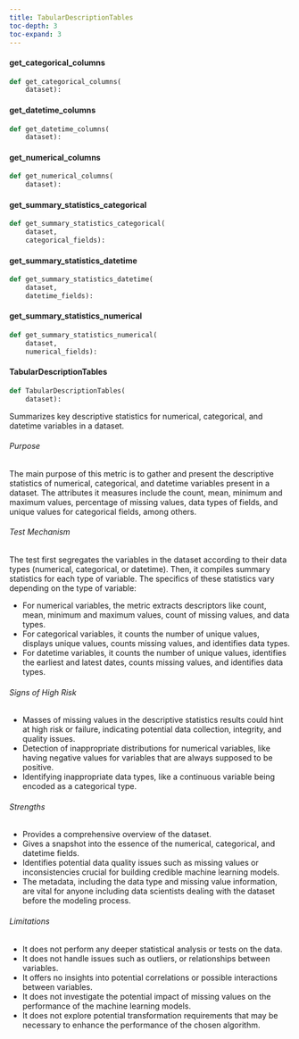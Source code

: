 ```yaml
---
title: TabularDescriptionTables
toc-depth: 3
toc-expand: 3
---
```







#### get_categorical_columns

```python
def get_categorical_columns(
    dataset):
```

 
#### get_datetime_columns

```python
def get_datetime_columns(
    dataset):
```

 
#### get_numerical_columns

```python
def get_numerical_columns(
    dataset):
```

 
#### get_summary_statistics_categorical

```python
def get_summary_statistics_categorical(
    dataset,
    categorical_fields):
```

 
#### get_summary_statistics_datetime

```python
def get_summary_statistics_datetime(
    dataset,
    datetime_fields):
```

 
#### get_summary_statistics_numerical

```python
def get_summary_statistics_numerical(
    dataset,
    numerical_fields):
```

 
#### TabularDescriptionTables

```python
def TabularDescriptionTables(
    dataset):
```

Summarizes key descriptive statistics for numerical, categorical, and datetime variables in a dataset.

###### Purpose

The main purpose of this metric is to gather and present the descriptive statistics of numerical, categorical, and
datetime variables present in a dataset. The attributes it measures include the count, mean, minimum and maximum
values, percentage of missing values, data types of fields, and unique values for categorical fields, among others.

###### Test Mechanism

The test first segregates the variables in the dataset according to their data types (numerical, categorical, or
datetime). Then, it compiles summary statistics for each type of variable. The specifics of these statistics vary
depending on the type of variable:

- For numerical variables, the metric extracts descriptors like count, mean, minimum and maximum values, count of
missing values, and data types.
- For categorical variables, it counts the number of unique values, displays unique values, counts missing values,
and identifies data types.
- For datetime variables, it counts the number of unique values, identifies the earliest and latest dates, counts
missing values, and identifies data types.

###### Signs of High Risk

- Masses of missing values in the descriptive statistics results could hint at high risk or failure, indicating
potential data collection, integrity, and quality issues.
- Detection of inappropriate distributions for numerical variables, like having negative values for variables that
are always supposed to be positive.
- Identifying inappropriate data types, like a continuous variable being encoded as a categorical type.

###### Strengths

- Provides a comprehensive overview of the dataset.
- Gives a snapshot into the essence of the numerical, categorical, and datetime fields.
- Identifies potential data quality issues such as missing values or inconsistencies crucial for building credible
machine learning models.
- The metadata, including the data type and missing value information, are vital for anyone including data
scientists dealing with the dataset before the modeling process.

###### Limitations

- It does not perform any deeper statistical analysis or tests on the data.
- It does not handle issues such as outliers, or relationships between variables.
- It offers no insights into potential correlations or possible interactions between variables.
- It does not investigate the potential impact of missing values on the performance of the machine learning models.
- It does not explore potential transformation requirements that may be necessary to enhance the performance of the
chosen algorithm.




 